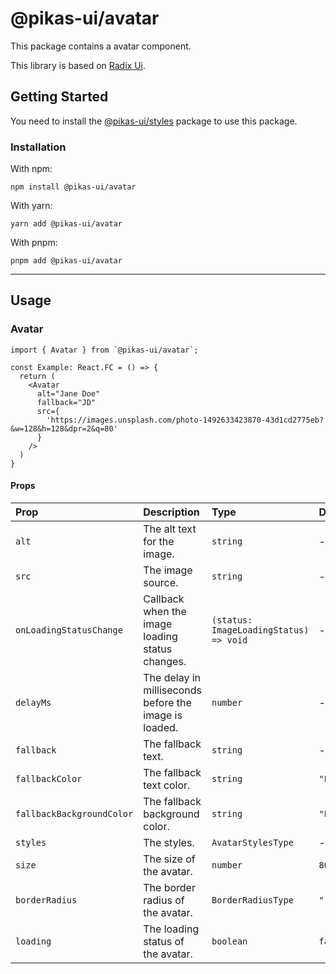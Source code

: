 

<NextSeo title="Avatar" />

# @pikas-ui/avatar

This package contains a avatar component.

This library is based on [Radix Ui](https://www.radix-ui.com/).

## Getting Started

You need to install the <a href={stylesLink}>@pikas-ui/styles</a> package to use this package.

### Installation

With npm:

```
npm install @pikas-ui/avatar
```

With yarn:

```
yarn add @pikas-ui/avatar
```

With pnpm:

```
pnpm add @pikas-ui/avatar
```

---

## Usage

### Avatar

<AvatarExample />

```tsx
import { Avatar } from `@pikas-ui/avatar`;

const Example: React.FC = () => {
  return (
    <Avatar
      alt="Jane Doe"
      fallback="JD"
      src={
        'https://images.unsplash.com/photo-1492633423870-43d1cd2775eb?&w=128&h=128&dpr=2&q=80'
      }
    />
  )
}
```

#### Props

| Prop                      | Description                                           | Type                                   | Default                |
| :------------------------ | :---------------------------------------------------- | :------------------------------------- | :--------------------- |
| `alt`                     | The alt text for the image.                           | `string`                               | -                      |
| `src`                     | The image source.                                     | `string`                               | -                      |
| `onLoadingStatusChange`   | Callback when the image loading status changes.       | `(status: ImageLoadingStatus) => void` | -                      |
| `delayMs`                 | The delay in milliseconds before the image is loaded. | `number`                               | -                      |
| `fallback`                | The fallback text.                                    | `string`                               | -                      |
| `fallbackColor`           | The fallback text color.                              | `string`                               | `"PRIMARY"`            |
| `fallbackBackgroundColor` | The fallback background color.                        | `string`                               | `"PRIMARY_LIGHTEST_2"` |
| `styles`                  | The styles.                                           | `AvatarStylesType`                     | -                      |
| `size`                    | The size of the avatar.                               | `number`                               | `80`                   |
| `borderRadius`            | The border radius of the avatar.                      | `BorderRadiusType`                     | `"round"`              |
| `loading`                 | The loading status of the avatar.                     | `boolean`                              | `false`                |
